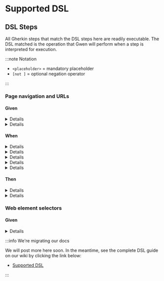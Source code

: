 
# Supported DSL

## DSL Steps

All Gherkin steps that match the DSL steps here are readily executable. The DSL matched is the operation that Gwen will perform when a step is interpreted for execution.

:::note Notation

- `<placeholder>` = mandatory placeholder
- `[not ]` = optional negation operator

:::

### Page navigation and URLs

#### Given

<a name="the-page-url-is-url" />
<details style={{ backgroundColor: '#FFFFFF00' }}>
  <summary>the <code>&lt;page&gt;</code> url is "<code>&lt;url&gt;</code>"</summary>
  <p>Creates a new scope for the given page and binds the URL to it. Later steps can then navigate to the page by name.</p>
  <ul>
    <li><code>&lt;page&gt;</code> = the name of the page</li>
    <li><code>&lt;url&gt;</code> = the page URL (can be a <a href="https://github.com/gwen-interpreter/gwen/wiki/Doc-Strings">DocString</a>)</li>
  </ul>
  <details>
    <summary>Example usage</summary>
    <pre>
    Given the todo page url is "https://todomvc.com/examples/react"
    </pre>
    <pre>
    When I navigate to the todo page
    </pre>
  </details>
  <p>
    <a href="#the-page-url-is-url">Link</a> &nbsp; &nbsp;
    Since v<a href="https://github.com/gwen-interpreter/gwen-web/releases/tag/v2.41.0">2.41.0</a>
  </p>
</details>

<a name="i-am-on-the-page" />
<details style={{ backgroundColor: '#FFFFFF00' }}>
  <summary>I am on the <code>&lt;page&gt;</code></summary>
  <p>Sets the given page as the currently active and visible scope. New bindings that follow will be attached to this scope.</p>
  <ul>
    <li><code>&lt;page&gt;</code> = the name of the page</li>
  </ul>
  <details>
    <summary>Example usage</summary>
    <pre>
    Given I am on the todo page
    </pre>
    <pre>
    And the todo field can be located by class "new-todo"
    </pre>
    <p>Here, <b>the todo field</b> will be bound to the <b>todo page</b> scope and will be accessible in other steps only when that scope is active.</p>
  </details>
  <p>
    <a href="#i-am-on-the-page">Link</a> &nbsp; &nbsp;
    Since v<a href="https://github.com/gwen-interpreter/gwen-web/releases/tag/v1.0.0">1.0.0</a>
  </p>
</details>

#### When

<a name="i-navigate-to-url" />
<details style={{ backgroundColor: '#FFFFFF00' }}>
  <summary>I navigate to "<code>&lt;url&gt;</code>"</summary>
  <p>Navigates the browser to the given URL. Starts a new browser window if one is not open.</p>
  <ul>
    <li><code>&lt;url&gt;</code> = the URL to navigate to (can be a <a href="https://github.com/gwen-interpreter/gwen/wiki/Doc-Strings">DocString</a>)</li>
  </ul>
  <details>
    <summary>Example usage</summary>
    <pre>
    When I navigate to "https://todomvc.com/examples/react"
    </pre>
  </details>
  <p>
    <a href="#i-navigate-to-url">Link</a> &nbsp; &nbsp;
    Since v<a href="https://github.com/gwen-interpreter/gwen-web/releases/tag/v1.0.0">1.0.0</a>
  </p>
</details>

<a name="i-navigate-to-the-page" />
<details style={{ backgroundColor: '#FFFFFF00' }}>
  <summary>I navigate to the <code>&lt;page&gt;</code></summary>
  <p>Navigates the browser to the URL bound to given page name and makes it the currently active scope. Starts a new browser window if one is not open.</p>
  <ul>
    <li><code>&lt;page&gt;</code> = the name of the page to navigate to</li>
  </ul>
  <details>
    <summary>Example usage</summary>
    <pre>
    Given the todo page url is "https://todomvc.com/examples/react"
    </pre>
    <pre>
    When I navigate to the todo page
    </pre>
  </details>
  <p>
    <a href="#i-navigate-to-the-page">Link</a> &nbsp; &nbsp;
    Since v<a href="https://github.com/gwen-interpreter/gwen-web/releases/tag/v1.0.0">1.0.0</a>
  </p>
</details>

<a name="i-capture-the-current-url" />
<details style={{ backgroundColor: '#FFFFFF00' }}>
  <summary>I capture the current URL</summary>
  <p>Captures the current browser URL and binds it to the name: <code>the current URL</code>.</p>
  <details>
    <summary>Example usage</summary>
    <pre>
    When I capture the current URL
    </pre>
    <pre>
    And I navigate to "{'${the current URL}'}?q=gwen"
    </pre>
  </details>
  <p>
    <a href="#i-capture-the-current-url">Link</a> &nbsp; &nbsp;
    Since v<a href="https://github.com/gwen-interpreter/gwen-web/releases/tag/v1.0.0">1.0.0</a>
  </p>
</details>

<a name="i-capture-the-current-url-as-name" />
<details style={{ backgroundColor: '#FFFFFF00' }}>
  <summary>I capture the current URL as <code>&lt;name&gt;</code></summary>
  <p>Captures the current browser URL and binds it to the given name.</p>
  <ul>
    <li><code>&lt;name&gt;</code> = the name to bind the captured URL to</li>
  </ul>
  <details>
    <summary>Example usage</summary>
    <pre>
    When I capture the current URL as the base URL
    </pre>
    <pre>
    And I navigate to "{'${the base URL}'}?q=gwen"
    </pre>
    <pre>
    Then the current URL should start with the base URL
    </pre>
  </details>
  <p>
    <a href="#i-capture-the-current-url-as-name">Link</a> &nbsp; &nbsp;
    Since v<a href="https://github.com/gwen-interpreter/gwen-web/releases/tag/v1.0.0">1.0.0</a>
  </p>
</details>

<a name="i-capture-the-text-in-the-current-url-by-regex-as-name" />
<details style={{ backgroundColor: '#FFFFFF00' }}>
  <summary>I capture the text in the current URL by regex "<code>&lt;expression&gt;</code>" as <code>&lt;name&gt;</code></summary>
  <p>Captures a susbtring of the current URL in the browser by regex and binds it to the given name.</p>
  <ul>
    <li><code>&lt;expression&gt;</code> = the regex expression</li>
    <li><code>&lt;name&gt;</code> = the name to bind the captured substring to</li>
  </ul>
  <details>
    <summary>Example usage</summary>
    <pre>
    When I capture the text in the current URL by regex "q=([^&]*)" as the q param
    </pre>
    <pre>
    Then the q param should be "gwen"
    </pre>
  </details>
  <p>
    <a href="#i-capture-the-text-in-the-current-url-by-regex-as-name">Link</a> &nbsp; &nbsp;
    Since v<a href="https://github.com/gwen-interpreter/gwen-web/releases/tag/v1.0.0">1.0.0</a>
  </p>
</details>

#### Then

<a name="the-current-url-should-match-expression" />
<details style={{ backgroundColor: '#FFFFFF00' }}>
  <summary>the current URL should <code>[not ]&lt;match&gt;</code> "<code>&lt;expression&gt;</code>"</summary>
  <p>Checks if the current URL in the browser matches or does not match a given expression. Reports an assertion error if the match fails.</p>
  <ul>
    <li><code>[not ]</code> = include <code>not </code> to negate the match, omit otherwise</li>
    <li><code>&lt;match&gt;</code> = the type of match to perform, one of:
      <ul>
        <li><b>be</b> : for exact match</li>
        <li><b>contain</b> : for partial match</li>
        <li><b>start with</b> : for partial leading match</li>
        <li><b>end with</b> : for partial trailing match</li>
        <li><b>match regex</b> : for regex match</li>
        <li><b>match xpath</b> : for XML match</li>
        <li><b>match template</b> : for <a href="https://github.com/gwen-interpreter/gwen/wiki/Template-Matching">template match</a>, since v<a href="https://github.com/gwen-interpreter/gwen-web/releases/tag/v2.16.0">2.16.0</a></li>
        <li><b>match template file</b> : for <a href="https://github.com/gwen-interpreter/gwen/wiki/Template-Matching">template file match</a>, since v<a href="https://github.com/gwen-interpreter/gwen-web/releases/tag/v2.16.0">2.16.0</a></li>
      </ul>
    </li>
    <li><code>&lt;expression&gt;</code> = the expression to match (can be a <a href="https://github.com/gwen-interpreter/gwen/wiki/Doc-Strings">DocString</a>)</li>
  </ul>
  <details>
    <summary>Example usage</summary>
    <pre>
    Then the current URL should contain "todomvc.com"
    </pre>
    <p>Or negated:</p>
    <pre>
    Then the current URL should not contain "todomvc.com"
    </pre>
  </details>
  <p>
    <a href="#the-current-url-should-match-expression">Link</a> &nbsp; &nbsp;
    Since v<a href="https://github.com/gwen-interpreter/gwen-web/releases/tag/v1.0.0">1.0.0</a>
  </p>
</details>

<a name="the-current-url-should-match-name" />
<details style={{ backgroundColor: '#FFFFFF00' }}>
  <summary>the current URL should <code>[not ]&lt;match&gt;</code> <code>&lt;name&gt;</code>
  </summary>
  <p>Checks if the current URL in the browser matches or does not match an expression bound to a name. Reports an assertion error if the match fails.</p>
  <ul>
    <li><code>[not ]</code> = include <code>not </code> to negate the match, omit otherwise</li>
    <li><code>&lt;match&gt;</code> = the type of match to perform, one of:
      <ul>
        <li><b>be</b> : for exact match</li>
        <li><b>contain</b> : for partial match</li>
        <li><b>start with</b> : for partial leading match</li>
        <li><b>end with</b> : for partial trailing match</li>
        <li><b>match regex</b> : for regex match</li>
        <li><b>match xpath</b> : for XML match</li>
        <li><b>match template</b> : for <a href="https://github.com/gwen-interpreter/gwen/wiki/Template-Matching">template match</a>, since v<a href="https://github.com/gwen-interpreter/gwen-web/releases/tag/v2.16.0">2.16.0</a></li>
        <li><b>match template file</b> : for <a href="https://github.com/gwen-interpreter/gwen/wiki/Template-Matching">template file match</a>, since v<a href="https://github.com/gwen-interpreter/gwen-web/releases/tag/v2.16.0">2.16.0</a></li>
      </ul>
    </li>
    <li><code>&lt;name&gt;</code> = the name of the binding containing the expression to match</li>
  </ul>
  <details>
    <summary>Example usage</summary>
    <pre>
    Given my domain is "todomvc.com"
    </pre>
    <pre>
    Then the current URL should contain my domain
    </pre>
    <p>Or negated:</p>
    <pre>
    Then the current URL should not contain my domain
    </pre>
  </details>
  <p>
    <a href="#the-current-url-should-match-name">Link</a> &nbsp; &nbsp;
    Since v<a href="https://github.com/gwen-interpreter/gwen-web/releases/tag/v1.0.0">1.0.0</a>
  </p>
</details>

### Web element selectors

#### Given

<a name="element-can-be-located-by-selector-expression" />
<details style={{ backgroundColor: '#FFFFFF00' }}>
  <summary><code>&lt;element&gt;</code> can be located by <code>&lt;selector&gt;</code> "<code>&lt;expression&gt;</code>"</summary>
  <p>Defines a web element selector with a <a href="https://github.com/gwen-interpreter/gwen-web/wiki/Runtime-Settings#gwenweblocatorwaitseconds">default timeout</a>.</p>
  <ul>
    <li><code>&lt;elemen&gt;</code> = the web element name</li>
    <li><code>&lt;selector&gt;</code> = the selector type, one of:
      <ul>
        <li><b>id</b> : for selecting by id</li>
        <li><b>tag name</b> : for selecting by tag name</li>
        <li><b>name</b> : shorthand alternative for <b>tag name</b>, since v<a href="https://github.com/gwen-interpreter/gwen-web/releases/tag/v2.46.0">2.46.0</a></li>
        <li><b>css selector</b> : for selecting by css</li>
        <li><b>css</b> : shorthand alternative for <b>css selector</b>, since v<a href="https://github.com/gwen-interpreter/gwen-web/releases/tag/v2.46.0">2.46.0</a></li>
        <li><b>class name</b> : for selecting by class name</li>
        <li><b>class</b> : shorthand alternative for <b>class name</b>, since v<a href="https://github.com/gwen-interpreter/gwen-web/releases/tag/v2.46.0">2.46.0</a></li>
        <li><b>xpath</b> : for selecting by XPath</li>
        <li><b>link text</b> : for selecting by link text</li>
        <li><b>partial link text</b> : for selecting by partial link text</li>
        <li><b>javascript</b> : for selecting by JavaScript</li>
        <li><b>js</b> : shorthand alternative for <b>javascript</b>, since v<a href="https://github.com/gwen-interpreter/gwen-web/releases/tag/v2.46.0">2.46.0</a></li>
      </ul>
    </li>
    <li><code>&lt;expression&gt;</code> = the selector expression</li>
  </ul>
  <details>
    <summary>Example usage</summary>
    <pre>
    Given the todo field can be located by class "new-todo"
    </pre>
    <pre>
    When I enter "Walk the dog" in the todo field
    </pre>
  </details>
  <p>
    <a href="#element-can-be-located-by-selector-expression">Link</a> &nbsp; &nbsp;
    Since v<a href="https://github.com/gwen-interpreter/gwen-web/releases/tag/v1.0.0">1.0.0</a>
  </p>
</details>

:::info We're migrating our docs

We will post more here soon. In the meantime, see the complete DSL guide on our wiki by clicking the link below:

- [Supported DSL](https://github.com/gwen-interpreter/gwen-web/wiki/Supported-DSL)

:::
